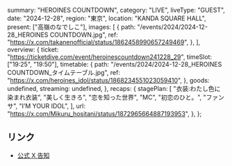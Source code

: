   summary: "HEROINES COUNTDOWN",
  category: "LIVE",
  liveType: "GUEST",
  date: "2024-12-28",
  region: "東京",
  location: "KANDA SQUARE HALL",
  present: ["高嶺のなでしこ"],
  images: [
    {
      path: "/events/2024/2024-12-28_HEROINES COUNTDOWN.jpg",
      ref: "https://x.com/takanenofficial/status/1862458990657249469",
    },
  ],
  overview: {
    ticket: "https://ticketdive.com/event/heroinescountdown241228_29",
    timeSlot: ["19:25", "19:50"],
    timetable: {
      path: "/events/2024/2024-12-28_HEROINES COUNTDOWN_タイムテーブル.jpg",
      ref: "https://x.com/heroines_idol/status/1868234551023059410",
    },
    goods: undefined,
    streaming: undefined,
  },
  recaps: {
    stagePlan: [
      "衣装:わたし色に染まれ衣装",
      "美しく生きろ",
      "恋を知った世界",
      "MC",
      "初恋のひと。",
      "ファンサ",
      "I’M YOUR IDOL",
    ],
    url: "https://x.com/Mikuru_hositani/status/1872965664887193953",
  },
};

## リンク

- [公式 X 告知](https://x.com/takanenofficial/status/1862458990657249469)
